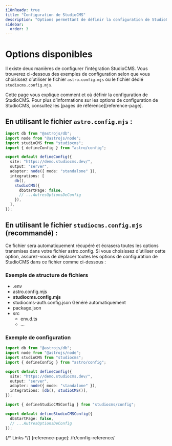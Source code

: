 ```yaml
---
i18nReady: true
title: "Configuration de StudioCMS"
description: "Options permettant de définir la configuration de StudioCMS"
sidebar:
  order: 3
---
```



# Options disponibles

Il existe deux manières de configurer l’intégration StudioCMS. Vous trouverez ci-dessous des exemples de configuration selon que vous choisissez d’utiliser le fichier `astro.config.mjs` ou le fichier dédié `studiocms.config.mjs`.

<ReadMore>
Cette page vous explique comment et où définir la configuration de StudioCMS. Pour plus d’informations sur les options de configuration de StudioCMS, consultez les [pages de référence][reference-page].
</ReadMore>

## En utilisant le fichier `astro.config.mjs` :

```ts twoslash title="astro.config.mjs"
import db from "@astrojs/db";
import node from "@astrojs/node";
import studioCMS from "studiocms";
import { defineConfig } from "astro/config";

export default defineConfig({
  site: "https://demo.studiocms.dev/",
  output: "server",
  adapter: node({ mode: "standalone" }),
  integrations: [
    db(),
    studioCMS({
      dbStartPage: false,
      // ...AutresOptionsDeConfig
    }),
  ],
});
```

## En utilisant le fichier `studiocms.config.mjs` (recommandé) :

Ce fichier sera automatiquement récupéré et écrasera toutes les options transmises dans votre fichier astro.config. Si vous choisissez d’utiliser cette option, assurez-vous de déplacer toutes les options de configuration de StudioCMS dans ce fichier comme ci-dessous :

### Exemple de structure de fichiers

<FileTree>

- .env
- astro.config.mjs
- **studiocms.config.mjs**
- studiocms-auth.config.json Généré automatiquement
- package.json
- src
  - env.d.ts
  - ...

</FileTree>

### Exemple de configuration

```ts twoslash title="astro.config.mjs"
import db from "@astrojs/db";
import node from "@astrojs/node";
import studioCMS from "studiocms";
import { defineConfig } from "astro/config";

export default defineConfig({
  site: "https://demo.studiocms.dev/",
  output: "server",
  adapter: node({ mode: "standalone" }),
  integrations: [db(), studioCMS()],
});
```

```ts twoslash title="studiocms.config.mjs"
import { defineStudioCMSConfig } from "studiocms/config";

export default defineStudioCMSConfig({
  dbStartPage: false,
  // ...AutresOptionsDeConfig
});
```

{/* Links */}
[reference-page]: /fr/config-reference/
